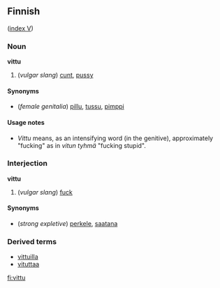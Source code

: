 ==Finnish==
([[Wiktionary:Finnish_index_v|index V]])

===Noun===
'''vittu'''

# (''vulgar slang'') [[cunt]], [[pussy]]

====Synonyms====
*(''female genitalia'') [[pillu]], [[tussu]], [[pimppi]]

====Usage notes====
*''Vittu'' means, as an intensifying word (in the genitive), approximately "fucking" as in ''vitun tyhmä'' "fucking stupid".

===Interjection===
'''vittu'''

# (''vulgar slang'') [[fuck]]

====Synonyms====
*(''strong expletive'') [[perkele]], [[saatana]]

===Derived terms===
*[[vittuilla]]
*[[vituttaa]]

[[fi:vittu]]